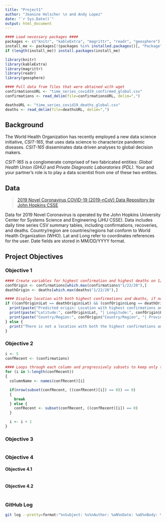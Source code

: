 ```yaml
---
title: "Project1"
author: "Jeanine Holscher \n and Andy Lopez"
date: "`r Sys.Date()`"
output: html_document
---
```

```r
#### Load necessary packages ####
packages <- c("knitr", "kableExtra", "magrittr", "readr", "geosphere")
install_me <- packages[!(packages %in% installed.packages()[, "Package"])]
if (length(install_me)) install.packages(install_me)

library(knitr)
library(kableExtra)
library(magrittr)
library(readr)
library(geosphere)

#### Pull data from files that were obtained with wget
confirmationsURL <- "time_series_covid19_confirmed_global.csv"
confirmations <- read_delim(file=confirmationsURL, delim=",")

deathsURL <- "time_series_covid19_deaths_global.csv"
deaths <- read_delim(file=deathsURL, delim=",")
```

## Background
The World Health Organization has recently employed a new data science initiative, *CSIT-165*, that uses data science to characterize pandemic diseases. 
*CSIT-165* disseminates data driven analyses to global decision makers.

*CSIT-165* is a conglomerate comprised of two fabricated entities: *Global Health Union (GHU)* and *Private Diagnostic Laboratories (PDL)*. 
Your and your partner's role is to play a data scientist from one of these two entities.

## Data
> [2019 Novel Coronavirus COVID-19 (2019-nCoV) Data Repository by John Hopkins CSSE](https://github.com/CSSEGISandData/COVID-19/tree/master/csse_covid_19_data/csse_covid_19_time_series)

Data for 2019 Novel Coronavirus is operated by the John Hopkins University Center for Systems Science and Engineering (JHU CSSE).
Data includes daily time series CSV summary tables, including confirmations, recoveries, and deaths. 
Country/region are countries/regions hat conform to World Health Organization (WHO).
Lat and Long refer to coordinates references for the user. 
Date fields are stored in MM/DD/YYYY format.

## Project Objectives

### Objective 1
```r
#### Create variables for highest confirmation and highest deaths on 1/22/20
confOrigin <- confirmations[which.max(confirmations$"1/22/20"),]
deathOrigin <- deaths[which.max(deaths$"1/22/20"),]

#### Display location with both highest confirmations and deaths, if none qualify display a different message
if ((confOrigin$Lat == deathOrigin$Lat) && (confOrigin$Long == deathOrigin$Long)) {
  print(paste("Predicted origin: Location with highest confirmations and deaths on 1/22/20"))
  print(paste("Latitude:", confOrigin$Lat, "| Longitude:", confOrigin$Long))
  print(paste("Country/Region:", confOrigin$"Country/Region", "| Province/State:", confOrigin$"Province/State"))
} else {
  print("There is not a location with both the highest confirmations and deaths.")
}
```

### Objective 2
```r
i <- 5
confRecent <- (confirmations)

#### Loops through each column and progressively subsets to keep only those rows which have not had any positive cases yet, and breaks the loop when the next subset would result in no data
for (i in 5:length(confRecent))
{
  columnName <- names(confRecent)[i]

  if(nrow(subset(confRecent, ((confRecent)[i]) == 0)) == 0)
  {
    break
  } else {
    confRecent <- subset(confRecent, ((confRecent)[i]) == 0) 
  }

  i <- i + 1
}

```



### Objective 3
```r

```

### Objective 4

#### Objective 4.1
```r

```

#### Objective 4.2
```r

```

### GitHub Log
```bash
git log --pretty=format:"%nSubject: %s%nAuthor: %aN%nDate: %aD%nBody: %b"
```




